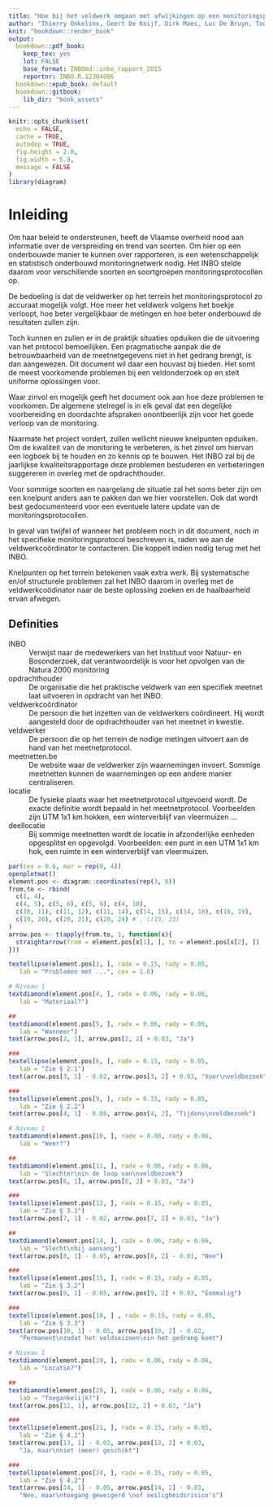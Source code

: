 ```yaml
---
title: "Hoe bij het veldwerk omgaan met afwijkingen op een monitoringsprotocol  van een soortenmeetnet Natura 2000?"
author: "Thierry Onkelinx, Geert De Knijf, Dirk Maes, Luc De Bruyn, Toon Westra, Marc Pollet \\& Paul Quataert"
knit: "bookdown::render_book"
output:
  bookdown::pdf_book:
    keep_tex: yes
    lot: FALSE
    base_format: INBOmd::inbo_rapport_2015
    reportnr: INBO.R.12304086
  bookdown::epub_book: default
  bookdown::gitbook:
    lib_dir: "book_assets"
---
```


```r
knitr::opts_chunk$set(
  echo = FALSE,
  cache = TRUE,
  autodep = TRUE,
  fig.height = 2.8,
  fig.width = 5.9,
  message = FALSE
)
library(diagram)
```

# Inleiding

Om haar beleid te ondersteunen, heeft de Vlaamse overheid nood aan informatie over de verspreiding en trend van soorten. Om hier op een onderbouwde manier te kunnen over rapporteren, is een wetenschappelijk en statistisch onderbouwd monitoringnetwerk nodig. Het INBO stelde daarom voor verschillende soorten en soortgroepen monitoringsprotocollen op. 

De bedoeling is dat de veldwerker op het terrein het monitoringsprotocol zo accuraat mogelijk volgt. Hoe meer het veldwerk volgens het boekje verloopt, hoe beter vergelijkbaar de metingen en hoe beter onderbouwd de resultaten zullen zijn.

Toch kunnen en zullen er in de praktijk situaties opduiken die de uitvoering van het protocol bemoeilijken. Een pragmatische aanpak die de betrouwbaarheid van de meetnetgegevens niet in het gedrang brengt, is dan aangewezen. Dit document wil daar een houvast bij bieden. Het somt de meest voorkomende problemen bij een veldonderzoek op en stelt uniforme oplossingen voor. 

Waar zinvol en mogelijk geeft het document ook aan hoe deze problemen te voorkomen. De algemene stelregel is in elk geval dat een degelijke voorbereiding en doordachte afspraken onontbeerlijk zijn voor het goede verloop van de monitoring.

Naarmate het project vordert, zullen wellicht nieuwe knelpunten opduiken. Om de kwaliteit van de monitoring te verbeteren, is het zinvol om hiervan een logboek bij te houden en zo kennis op te bouwen. Het INBO zal bij de jaarlijkse kwaliteitsrapportage deze problemen bestuderen en verbeteringen suggereren in overleg met de opdrachthouder.

Voor sommige soorten en naargelang de situatie zal het soms beter zijn om een knelpunt anders aan te pakken dan we hier voorstellen. Ook dat wordt best gedocumenteerd voor een eventuele latere update van de monitoringsprotocollen.

In geval van twijfel of wanneer het probleem noch in dit document, noch in het specifieke monitoringsprotocol beschreven is, raden we aan de veldwerkcoördinator te contacteren. Die koppelt indien nodig terug met het INBO.

Knelpunten op het terrein betekenen vaak extra werk. Bij systematische en/of structurele problemen zal het INBO daarom in overleg met de veldwerkcoödinator naar de beste oplossing zoeken en de haalbaarheid ervan afwegen.

## Definities

INBO
  ~ Verwijst naar de medewerkers van het Instituut voor Natuur- en Bosonderzoek, dat verantwoordelijk is voor het opvolgen van de Natura 2000 monitoring

opdrachthouder
  ~ De organisatie die het praktische veldwerk van een specifiek meetnet laat uitvoeren in opdracht van het INBO.
  

veldwerkcoördinator
  ~ De persoon die het inzetten van de veldwerkers coördineert. Hij wordt aangesteld door de opdrachthouder van het meetnet in kwestie.
  
veldwerker
  ~ De persoon die op het terrein de nodige metingen uitvoert aan de hand van het meetnetprotocol.

meetnetten.be
  ~ De website waar de veldwerker zijn waarnemingen invoert. Sommige meetnetten kunnen de waarnemingen op een andere manier centraliseren.
  
locatie
  ~ De fysieke plaats waar het meetnetprotocol uitgevoerd wordt. De exacte definitie wordt bepaald in het meetnetprotocol. Voorbeelden zijn UTM 1x1 km hokken, een winterverblijf van vleermuizen ...
  
deellocatie
  ~ Bij sommige meetnetten wordt de locatie in afzonderlijke eenheden opgesplitst en opgevolgd. Voorbeelden: een punt in een UTM  1x1 km hok, een ruimte in een winterverblijf van vleermuizen.

```r
par(cex = 0.6, mar = rep(0, 4))
openplotmat()
element.pos <- diagram::coordinates(rep(3, 8))
from.to <- rbind(
  c(1, 4), 
  c(4, 5), c(5, 6), c(5, 9), c(4, 10), 
  c(10, 11), c(11, 12), c(11, 14), c(14, 15), c(14, 18), c(10, 19),
  c(19, 20), c(20, 21), c(20, 24) # , c(19, 23)
)
arrow.pos <- t(apply(from.to, 1, function(x){
  straightarrow(from = element.pos[x[1], ], to = element.pos[x[2], ])
}))

textellipse(element.pos[1, ], radx = 0.15, rady = 0.05, 
   lab = "Problemen met ...", cex = 1.6)

# Niveau 1
textdiamond(element.pos[4, ], radx = 0.06, rady = 0.06, 
   lab = "Materiaal?")

##
textdiamond(element.pos[5, ], radx = 0.06, rady = 0.06, 
   lab = "Wanneer")
text(arrow.pos[2, 1], arrow.pos[2, 2] + 0.03, "Ja")

###
textellipse(element.pos[6, ], radx = 0.15, rady = 0.05, 
   lab = "Zie § 2.1")
text(arrow.pos[3, 1] - 0.02, arrow.pos[3, 2] + 0.03, "Voor\nveldbezoek")

###
textellipse(element.pos[9, ], radx = 0.15, rady = 0.05, 
   lab = "Zie § 2.2")
text(arrow.pos[4, 1] - 0.08, arrow.pos[4, 2], "Tijdens\nveldbezoek")

# Niveau 1
textdiamond(element.pos[10, ], radx = 0.06, rady = 0.06, 
   lab = "Weer?")

## 
textdiamond(element.pos[11, ], radx = 0.06, rady = 0.06, 
   lab = "Slechter\nin de loop van\nveldbezoek")
text(arrow.pos[6, 1], arrow.pos[6, 2] + 0.03, "Ja")

###
textellipse(element.pos[12, ], radx = 0.15, rady = 0.05, 
   lab = "Zie § 3.1")
text(arrow.pos[7, 1] - 0.02, arrow.pos[7, 2] + 0.03, "Ja")

##
textdiamond(element.pos[14, ], radx = 0.06, rady = 0.06, 
   lab = "Slecht\nbij aanvang")
text(arrow.pos[8, 1] - 0.05, arrow.pos[8, 2] - 0.01, "Nee")

###
textellipse(element.pos[15, ], radx = 0.15, rady = 0.05, 
   lab = "Zie § 3.2")
text(arrow.pos[9, 1] - 0.05, arrow.pos[9, 2] + 0.03, "Eenmalig")

###
textellipse(element.pos[18, ] , radx = 0.15, rady = 0.05, 
   lab = "Zie § 3.3")
text(arrow.pos[10, 1] - 0.05, arrow.pos[10, 2] - 0.02, 
   "Permanent\nzodat het veldseizoen\nin het gedrang komt")

# Niveau 1
textdiamond(element.pos[19, ], radx = 0.06, rady = 0.06, 
   lab = "Locatie?")

##
textdiamond(element.pos[20, ], radx = 0.06, rady = 0.06, 
   lab = "Toegankelijk?")
text(arrow.pos[12, 1], arrow.pos[12, 2] + 0.03, "Ja")

### 
textellipse(element.pos[21, ], radx = 0.15, rady = 0.05, 
   lab = "Zie § 4.1")
text(arrow.pos[13, 1] - 0.02, arrow.pos[13, 2] + 0.03, 
   "Ja, maar\nniet (meer) geschikt")

###
textellipse(element.pos[24, ], radx = 0.15, rady = 0.05, 
   lab = "Zie § 4.2")
text(arrow.pos[14, 1] - 0.05, arrow.pos[14, 2] - 0.03, 
   "Nee, maar\ntoegang geweigerd \nof veiligheidsrisico's")
```
